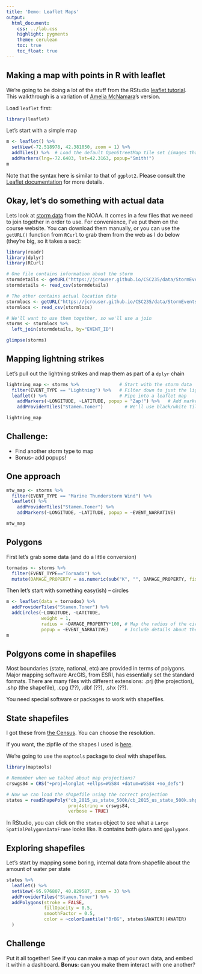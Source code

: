```yaml
---
title: 'Demo: Leaflet Maps'
output:
  html_document:
    css: ../lab.css
    highlight: pygments
    theme: cerulean
    toc: true
    toc_float: true
---
```


## Making a map with points in R with leaflet
We're going to be doing a lot of the stuff from the RStudio [leaflet tutorial](https://rstudio.github.io/leaflet/). This walkthrough is a variation of [Amelia McNamara](https://github.com/AmeliaMN)'s version.

Load `leaflet` first:
```r
library(leaflet)
```

Let's start with a simple map
```r
m <- leaflet() %>%
  setView(-72.518978, 42.381050, zoom = 1) %>%
  addTiles() %>%  # Load the default OpenStreetMap tile set (images that make up the map)
  addMarkers(lng=-72.6403, lat=42.3163, popup="Smith!")
m
```

Note that the syntax here is similar to that of `ggplot2`. Please consult the [Leaflet documentation](http://rstudio.github.io/leaflet/) for more details.

## Okay, let's do something with actual data

Lets look at [storm data](http://www.ncdc.noaa.gov/stormevents/ftp.jsp) from the NOAA. It comes in a few files that we need to join together in order to use. For convenience, I've put them on the course website. You can download them manually, or you can use the `getURL()` function from `RCurl` to grab them from the web as I do below (they're big, so it takes a sec):

```r
library(readr)
library(dplyr)
library(RCurl)

# One file contains information about the storm
stormdetails <- getURL("https://jcrouser.github.io/CSC235/data/StormEvents_details-ftp_v1.0_d2016_c20160810.csv")
stormdetails <- read_csv(stormdetails)

# The other contains actual location data
stormlocs <- getURL("https://jcrouser.github.io/CSC235/data/StormEvents_locations-ftp_v1.0_d2016_c20160810.csv")
stormlocs <- read_csv(stormlocs)

# We'll want to use them together, so we'll use a join
storms <- stormlocs %>%
  left_join(stormdetails, by="EVENT_ID")
```
```r
glimpse(storms)
```

## Mapping lightning strikes
Let's pull out the lightning strikes and map them as part of a `dplyr` chain
```r
lightning_map <- storms %>%               # Start with the storm data
  filter(EVENT_TYPE == "Lightning") %>%   # Filter down to just the lightning events
  leaflet() %>%                           # Pipe into a leaflet map
    addMarkers(~LONGITUDE, ~LATITUDE, popup = "Zap!") %>%   # Add markers at each LONGITUDE/LATITUDE pair
    addProviderTiles("Stamen.Toner")        # We'll use black/white tiles for dramatic effect

lightning_map
```

## Challenge: 
- Find another storm type to map
- Bonus-- add popups!

## One approach

```r
mtw_map <- storms %>%
  filter(EVENT_TYPE == "Marine Thunderstorm Wind") %>%
  leaflet() %>%
    addProviderTiles("Stamen.Toner") %>% 
    addMarkers(~LONGITUDE, ~LATITUDE, popup = ~EVENT_NARRATIVE)

mtw_map
```


## Polygons

First let's grab some data (and do a little conversion)

```r
tornados <- storms %>%
  filter(EVENT_TYPE=="Tornado") %>%
  mutate(DAMAGE_PROPERTY = as.numeric(sub("K", "", DAMAGE_PROPERTY, fixed = TRUE)))
```

Then let's start with something easy(ish) -- circles
```r
m <- leaflet(data = tornados) %>%
  addProviderTiles("Stamen.Toner") %>% 
  addCircles(~LONGITUDE, ~LATITUDE, 
             weight = 1, 
             radius = ~DAMAGE_PROPERTY*100, # Map the radius of the circle to amount of damage
             popup = ~EVENT_NARRATIVE)      # Include details about the tornado
m
```

## Polgyons come in shapefiles
Most boundaries (state, national, etc) are provided in terms of polygons. Major mapping software ArcGIS, from ESRI, has essentially set the standard formats. There are many files with different extensions: .prj (the projection), .shp (the shapefile), .cpg (??), .dbf (??), .shx (??). 

You need special software or packages to work with shapefiles. 

## State shapefiles
I got these from [the Census](https://www.census.gov/geo/maps-data/data/cbf/cbf_state.html). You can choose the resolution. 

If you want, the zipfile of the shapes I used is [here](https://jcrouser.github.io/CSC235/data/cb_2015_us_state_500k.zip). 

We're going to use the `maptools` package to deal with shapefiles.
```r
library(maptools)

# Remember when we talked about map projections?
crswgs84 = CRS("+proj=longlat +ellps=WGS84 +datum=WGS84 +no_defs")

# Now we can load the shapefile using the correct projection
states = readShapePoly("cb_2015_us_state_500k/cb_2015_us_state_500k.shp",
                       proj4string = crswgs84,
                       verbose = TRUE)
```

In RStudio, you can click on the `states` object to see what a `Large SpatialPolygonsDataFrame` looks like. It contains both `@data` and `@polygons`. 

## Exploring shapefiles

Let's start by mapping some boring, internal data from shapefile about the amount of water per state

```r
states %>%
  leaflet() %>%
  setView(-95.976807, 40.829587, zoom = 3) %>%
  addProviderTiles("Stamen.Toner") %>%
  addPolygons(stroke = FALSE, 
              fillOpacity = 0.5, 
              smoothFactor = 0.5, 
              color = ~colorQuantile("BrBG", states$AWATER)(AWATER)
  )
```

## Challenge

Put it all together! See if you can make a map of your own data, and embed it within a dashboard. **Bonus:** can you make them interact with one another?
